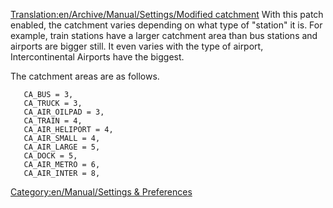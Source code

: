 [[Translation:en/Archive/Manual/Settings/Modified catchment]]
With this patch enabled, the catchment varies depending on what type of "station" it is.  For example, train stations have a larger catchment area than bus stations and airports are bigger still. It even varies with the type of airport, Intercontinental Airports have the biggest.

The catchment areas are as follows.

	CA_BUS = 3,
	CA_TRUCK = 3,
	CA_AIR_OILPAD = 3,
	CA_TRAIN = 4,
	CA_AIR_HELIPORT = 4,
	CA_AIR_SMALL = 4,
	CA_AIR_LARGE = 5,
	CA_DOCK = 5,
	CA_AIR_METRO = 6,
	CA_AIR_INTER = 8,



[[Category:en/Manual/Settings & Preferences]]

{{en/Stub}}